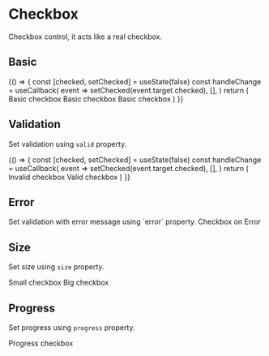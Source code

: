 
<Meta title="Components/Checkbox" component={Checkbox} />

# Checkbox

<Description>Checkbox control, it acts like a real checkbox.</Description>

## Basic

<Canvas>
  <Story name="basic">
    {() => {
      const [checked, setChecked] = useState(false)
      const handleChange = useCallback(
        event => setChecked(event.target.checked),
        [],
      )
      return (
        <Boxer my={1}>
          <Checkbox checked={checked} onChange={handleChange}>
            Basic checkbox
          </Checkbox>
          <Checkbox checked disabled>
            Basic checkbox
          </Checkbox>
          <Checkbox checked={false} disabled>
            Basic checkbox
          </Checkbox>
        </Boxer>
      )
    }}
  </Story>
</Canvas>

## Validation

<Description>Set validation using `valid` property.</Description>

<Canvas>
  <Story name="validation">
    {() => {
      const [checked, setChecked] = useState(false)
      const handleChange = useCallback(
        event => setChecked(event.target.checked),
        [],
      )
      return (
        <Boxer my={1}>
          <Checkbox valid={false} checked={checked} onChange={handleChange}>
            Invalid checkbox
          </Checkbox>
          <Checkbox valid={true} checked={checked} onChange={handleChange}>
            Valid checkbox
          </Checkbox>
        </Boxer>
      )
    }}
  </Story>
</Canvas>

## Error

<Description>
  Set validation with error message using `error` property.
</Description>

<Canvas>
  <Story name="error">
    <Boxer my={1}>
      <ErrorTransition error="An Error" Component={Checkbox}>
        Checkbox on Error
      </ErrorTransition>
    </Boxer>
  </Story>
</Canvas>

## Size

<Description>Set size using `size` property.</Description>

<Canvas>
  <Story name="size">
    <Boxer my={1}>
      <Checkbox size={10}>Small checkbox</Checkbox>
      <Checkbox size={30}>Big checkbox</Checkbox>
    </Boxer>
  </Story>
</Canvas>

## Progress

<Description>Set progress using `progress` property.</Description>

<Canvas>
  <Story name="progress">
    <Boxer my={1}>
      <Checkbox progress>Progress checkbox</Checkbox>
    </Boxer>
  </Story>
</Canvas>

